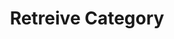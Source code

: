---
title: 'Retreive Category'
description: 'Retreive Category'
openapi: "/openapi/openapi.yaml GET /categories/{companyId}/{id}"
---
